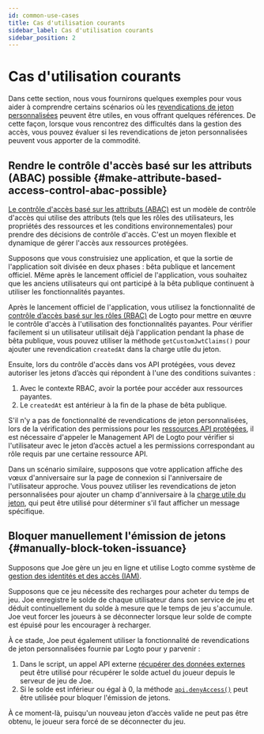 ```yaml
---
id: common-use-cases
title: Cas d'utilisation courants
sidebar_label: Cas d'utilisation courants
sidebar_position: 2
---
```


# Cas d'utilisation courants

Dans cette section, nous vous fournirons quelques exemples pour vous aider à comprendre certains scénarios où les [revendications de jeton personnalisées](/developers/custom-token-claims) peuvent être utiles, en vous offrant quelques références. De cette façon, lorsque vous rencontrez des difficultés dans la gestion des accès, vous pouvez évaluer si les revendications de jeton personnalisées peuvent vous apporter de la commodité.

## Rendre le contrôle d'accès basé sur les attributs (ABAC) possible \{#make-attribute-based-access-control-abac-possible}

[Le contrôle d'accès basé sur les attributs (ABAC)](https://auth.wiki/abac) est un modèle de contrôle d'accès qui utilise des attributs (tels que les rôles des utilisateurs, les propriétés des ressources et les conditions environnementales) pour prendre des décisions de contrôle d'accès. C'est un moyen flexible et dynamique de gérer l'accès aux ressources protégées.

Supposons que vous construisiez une application, et que la sortie de l'application soit divisée en deux phases : bêta publique et lancement officiel. Même après le lancement officiel de l'application, vous souhaitez que les anciens utilisateurs qui ont participé à la bêta publique continuent à utiliser les fonctionnalités payantes.

Après le lancement officiel de l'application, vous utilisez la fonctionnalité de [contrôle d’accès basé sur les rôles (RBAC)](/authorization/role-based-access-control) de Logto pour mettre en œuvre le contrôle d'accès à l'utilisation des fonctionnalités payantes. Pour vérifier facilement si un utilisateur utilisait déjà l'application pendant la phase de bêta publique, vous pouvez utiliser la méthode `getCustomJwtClaims()` pour ajouter une revendication `createdAt` dans la charge utile du jeton.

Ensuite, lors du contrôle d'accès dans vos API protégées, vous devez autoriser les jetons d’accès qui répondent à l'une des conditions suivantes :

1. Avec le contexte RBAC, avoir la portée pour accéder aux ressources payantes.
2. Le `createdAt` est antérieur à la fin de la phase de bêta publique.

S'il n'y a pas de fonctionnalité de revendications de jeton personnalisées, lors de la vérification des permissions pour les [ressources API protégées](/authorization/api-resources), il est nécessaire d'appeler le Management API de Logto pour vérifier si l'utilisateur avec le jeton d’accès actuel a les permissions correspondant au rôle requis par une certaine ressource API.

Dans un scénario similaire, supposons que votre application affiche des vœux d'anniversaire sur la page de connexion si l'anniversaire de l'utilisateur approche. Vous pouvez utiliser les revendications de jeton personnalisées pour ajouter un champ d'anniversaire à la [charge utile du jeton](/user-management/personal-access-token#example-token-exchange), qui peut être utilisé pour déterminer s'il faut afficher un message spécifique.

## Bloquer manuellement l'émission de jetons \{#manually-block-token-issuance}

Supposons que Joe gère un jeu en ligne et utilise Logto comme système de [gestion des identités et des accès (IAM)](https://auth.wiki/iam).

Supposons que ce jeu nécessite des recharges pour acheter du temps de jeu. Joe enregistre le solde de chaque utilisateur dans son service de jeu et déduit continuellement du solde à mesure que le temps de jeu s'accumule. Joe veut forcer les joueurs à se déconnecter lorsque leur solde de compte est épuisé pour les encourager à recharger.

À ce stade, Joe peut également utiliser la fonctionnalité de revendications de jeton personnalisées fournie par Logto pour y parvenir :

1. Dans le script, un appel API externe [récupérer des données externes](/developers/custom-token-claims/create-script/#step-3-fetch-external-data) peut être utilisé pour récupérer le solde actuel du joueur depuis le serveur de jeu de Joe.
2. Si le solde est inférieur ou égal à 0, la méthode [`api.denyAccess()`](/developers/custom-token-claims/create-script/#api) peut être utilisée pour bloquer l'émission de jetons.

À ce moment-là, puisqu'un nouveau jeton d’accès valide ne peut pas être obtenu, le joueur sera forcé de se déconnecter du jeu.
